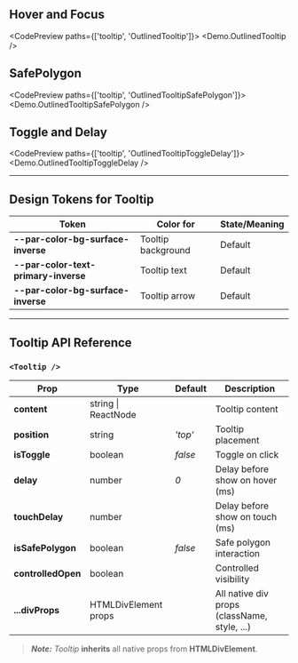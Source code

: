 
## Hover and Focus

<CodePreview paths={['tooltip', 'OutlinedTooltip']}>
  <Demo.OutlinedTooltip />
</CodePreview>

## SafePolygon

<CodePreview paths={['tooltip', 'OutlinedTooltipSafePolygon']}>
  <Demo.OutlinedTooltipSafePolygon />
</CodePreview>

## Toggle and Delay

<CodePreview paths={['tooltip', 'OutlinedTooltipToggleDelay']}>
  <Demo.OutlinedTooltipToggleDelay />
</CodePreview>

---

## Design Tokens for Tooltip

| **Token**                            | **Color for**      | **State/Meaning** |
| ------------------------------------ | ------------------ | ----------------- |
| **--par-color-bg-surface-inverse**   | Tooltip background | Default           |
| **--par-color-text-primary-inverse** | Tooltip text       | Default           |
| **--par-color-bg-surface-inverse**   | Tooltip arrow      | Default           |

---

## Tooltip API Reference

### `<Tooltip />`

| **Prop**           | **Type**             | **Default** | **Description**                              |
| ------------------ | -------------------- | ----------- | -------------------------------------------- |
| **content**        | string \| ReactNode  |             | Tooltip content                              |
| **position**       | string               | _'top'_     | Tooltip placement                            |
| **isToggle**       | boolean              | _false_     | Toggle on click                              |
| **delay**          | number               | _0_         | Delay before show on hover (ms)              |
| **touchDelay**     | number               |             | Delay before show on touch (ms)              |
| **isSafePolygon**  | boolean              | _false_     | Safe polygon interaction                     |
| **controlledOpen** | boolean              |             | Controlled visibility                        |
| **...divProps**    | HTMLDivElement props |             | All native div props (className, style, ...) |

> **_Note:_** _Tooltip_ **inherits** all native props from **HTMLDivElement**.
